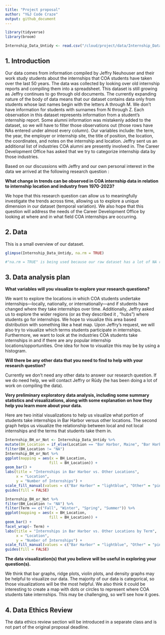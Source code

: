 ```yaml
---
title: "Project proposal"
author: "Y&J Code Craze"
output: github_document
---
```


```r
library(tidyverse)
library(broom)

Internship_Data_Untidy <- read.csv("/cloud/project/data/Internship_Data_Untidy.csv")
```

## 1. Introduction

Our data comes from information compiled by Jeffry Neuhouser and their work study students about the internships that COA students have taken over the last 50 years. The data was collected by looking over old internship reports and compiling them into a spreadsheet. This dataset is still growing as Jeffry continues to go through old documents. The currently expanding nature of the body of data means that our dataset contains data only from students whose last names begin with the letters A through M. We don’t have information for students with surnames from N through Z. Each observation in this dataset represents information from a student's internship report. Some alumni information was mistakenly added to the dataset, so we will have to filter those observations out (those rows have NAs entered under almost every column). Our variables include: the term, the year, the employer or internship site, the title of position, the location, the coordinates, and notes on the internship and location. Jeffry sent us an additional list of industries COA alumni are presently involved in. The Career Development Office has asked that we try to categorize internship data by those industries.

Based on our discussions with Jeffry and our own personal interest in the data we arrived at the following research question :

**What change in trends can be observed in COA internship data in relation to internship location and industry from 1970-2023?**

We hope that this research question can allow us to meaningfully investigate the trends across time, allowing us to explore a unique dimension in our dataset (temporal variation). We also hope that this question will address the needs of the Career Development Office by looking at where and in what field COA internships are occurring.

## 2. Data

This is a small overview of our dataset.

```r
glimpse(Internship_Data_Untidy, na.rm = TRUE) 

#"na.rm = TRUE" is being used because our raw dataset has a lot of NA rows that we were instructed by our data source (Jeffry Neuhouser) to disregard. The data will be tidied and sorted further into the project
```

## 3. Data analysis plan

**What variables will you visualize to explore your research questions?**

We want to explore the locations in which COA students undertake internships—locally, nationally, or internationally—and if students have changed where they take internships over time. Additionally, Jeffry asked us to explore the wider regions (or as they described it , “hubs”) where students go for internships. We hope to visualize this area based distribution with something like a heat map. Upon Jeffry’s request, we will also try to visualize which terms students participate in internships. Furthermore, we want to look at the industries COA students take internships in and if there are any popular internship locations/opportunities. One idea for how to visualize this may be by using a histogram.

**Will there be any other data that you need to find to help with your research question?**

Currently we don’t need any other data to answer our research question. If we do need help, we will contact Jeffry or Rūdy (he has been doing a lot of work on compiling the data).

**Very preliminary exploratory data analysis, including some summary statistics and visualizations, along with some explanation on how they help you learn more about your data.**

Here are two initial visualizations to help us visualize what portion of students take internships in Bar Harbor versus other locations. The second graph helps us visualize the relationship between local and not local internships and the terms that students take them in.

```r
Internship_BH_or_Not <- Internship_Data_Untidy %>%
mutate(BH_Location = if_else(Location == "Bar Harbor, Maine", "Bar Harbor", "Other")) %>% 
filter(BH_Location != "NA")
Internship_BH_or_Not %>% 
ggplot(mapping = aes(x = BH_Location,
                    fill = BH_Location)) +
geom_bar() +
labs(title = "Internships in Bar Harbor vs. Other Locations",
     x = "Location",
     y = "Number of Internships") + 
scale_fill_manual(values = c("Bar Harbor" = "lightblue", "Other" = "pink")) +
guides(fill = FALSE)
```

```r
Internship_BH_or_Not %>% 
filter(BH_Location != "NA") %>%
filter(Term == c("Fall", "Winter", "Spring", "Summer")) %>% 
ggplot(mapping = aes(x = BH_Location,
                    fill = BH_Location)) +
geom_bar() +
facet_wrap(~ Term) +
labs(title = "Internships in Bar Harbor vs. Other Locations by Term",
     x = "Location",
     y = "Number of Internships") +
scale_fill_manual(values = c("Bar Harbor" = "lightblue", "Other" = "pink")) +
guides(fill = FALSE)
```

**The data visualization(s) that you believe will be useful in exploring your question(s).**

We think that bar graphs, ridge plots, violin plots, and density graphs may be helpful to visualize our data. The majority of our data is categorical, so those visualizations will be the most helpful. We also think it could be interesting to create a map with dots or circles to represent where COA students take internships. This may be challenging, so we’ll see how it goes.

## 4. Data Ethics Review

The data ethics review section will be introduced in a separate class and is not part of the original proposal deadline.
